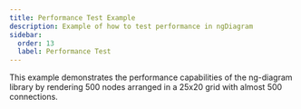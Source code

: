 ```yaml
---
title: Performance Test Example
description: Example of how to test performance in ngDiagram
sidebar:
  order: 13
  label: Performance Test
---
```



This example demonstrates the performance capabilities of the ng-diagram library by rendering 500 nodes arranged in a 25x20 grid with almost 500 connections.

<PerformanceTest />
<CodeViewer dirName="examples/performance-test" />
